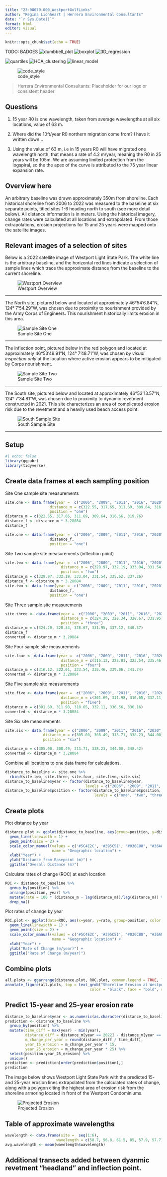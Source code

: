 ```yaml
---
title: "23-08070-000_WestportGolfLinks"
author: "Regina Lionheart | Herrera Environmental Consultants"
date: "`r Sys.Date()`"
format: html
editor: visual
---
```


```r
knitr::opts_chunk$set(echo = TRUE)
```

TODO: BADGES ![dumbbell_plot](https://img.shields.io/badge/plot-dumbbell-%231D455C) ![boxplot](https://img.shields.io/badge/plot-boxplot-%231D455C) ![3D_regression](https://img.shields.io/badge/plot-3D%20regression-%231D455C)

![quartiles](https://img.shields.io/badge/stats-quartiles-%233ECDA3) ![HCA_clustering](https://img.shields.io/badge/stats-HCA%20clustering-%233ECDA3) ![linear_model](https://img.shields.io/badge/stats-linear%20model-%233ECDA3)

![code_style](https://img.shields.io/badge/style-needs%20checking-red)

> Herrera Environmental Consultants: Placeholder for our logo or consistent header

## Questions

1.  15 year R0 is one wavelength, taken from average wavelengths at all six locations, value of 63 m.

2.  Where did the 10ft/year R0 northern migration come from? I have it written down...

3.  Using the value of 63 m, i.e in 15 years R0 will have migrated one wavelength north, that means a rate of 4.2 m/year, meaning the R0 in 25 years will be 105m. We are assuming limited protection from the logspiral, so the the apex of the curve is attributed to the 75 year linear expansion rate.

## Overview here

An arbitrary baseline was drawn approximately 350m from shoreline. Each historical shoreline from 2006 to 2022 was measured to the baseline at six separate points, titled sites 1-6 heading north to south (see more detail below). All distance information is in meters. Using the historical imagery, change rates were calculated at all locations and extrapolated. From those extrapolations, erosion projections for 15 and 25 years were mapped onto the satellite images.

## Relevant images of a selection of sites

Below is a 2022 satellite image of Westport Light State Park. The white line is the arbitrary baseline, and the horizontal red lines indicate a selection of sample lines which trace the approximate distance from the baseline to the current shoreline.

![Westport Overview](figures/Westport_Overview.PNG)

------------------------------------------------------------------------

The North site, pictured below and located at approximately 46°54'6.84"N, 124° 7'54.29"W, was chosen due to proximity to nourishment provided by the Army Corps of Engineers. This nourishment historically limits erosion in this area.

![Sample Site One](figures/report_1.0/Site_One.PNG)

------------------------------------------------------------------------

The inflection point, pictured below in the red polygon and located at approximately 46°53'49.91"N, 124° 7'48.71"W, was chosen *by visual inspection only* at the location where active erosion appears to be mitigated by Corps nourishment.

![Sample Site Two](figures/report_1.0/Site_Two.PNG)

------------------------------------------------------------------------

The South site, pictured below and located at approximately 46°53'13.57"N, 124° 7'34.81"W, was chosen due to proximity to dynamic revetment constructed in 2021. This site characterizes an area of complicated erosion risk due to the revetment and a heavily used beach access point.

![South Sample Site](images/South_Point.PNG)

------------------------------------------------------------------------

## Setup

```r
#| echo: false
library(ggpubr)
library(tidyverse)
```

## Create data frames at each sampling position

Site One sample site measurements

```r
site.one <- data.frame(year =  c("2006", "2009", "2011", "2016", "2020", "2022"),
                    distance_m = c(322.55, 317.65, 311.69, 309.64, 316.66, 319.76),
                    position = "one")
distance_m = c(322.55, 317.65, 311.69, 309.64, 316.66, 319.76)
distance_f <- distance_m * 3.28084
distance_f 

site.one <- data.frame(year =  c("2006", "2009", "2011", "2016", "2020", "2022"),
                    distance_f,
                    position = "one")
```

Site Two sample site measurements (inflection point)

```r
site.two <- data.frame(year =  c("2006", "2009", "2011", "2016", "2020", "2022"),
                         distance_m = c(328.97, 332.19, 333.04, 331.54, 335.62, 337.26), 
                         position = "two")
distance_m = c(328.97, 332.19, 333.04, 331.54, 335.62, 337.26)
distance_f <- distance_m * 3.28084
site.two <- data.frame(year =  c("2006", "2009", "2011", "2016", "2020", "2022"),
                    distance_f,
                    position = "one")
```

Site Three sample site measurements

```r
site.three <- data.frame(year =  c("2006", "2009", "2011", "2016", "2020", "2022"),
                         distance_m = c(324.20, 328.34, 328.67, 331.95, 337.12, 340.37), 
                         position = "three")
distance_m = c(324.20, 328.34, 328.67, 331.95, 337.12, 340.37)
distance_f
converted <- distance_m * 3.28084
```

Site Four sample site measurements

```r
site.four <- data.frame(year =  c("2006", "2009", "2011", "2016", "2020", "2022"),
                         distance_m = c(316.12, 322.01, 323.54, 335.46, 339.06, 341.74), 
                         position = "four")
distance_m = c(316.12, 322.01, 323.54, 335.46, 339.06, 341.74)
converted <- distance_m * 3.28084
```

Site Five sample site measurements

```r
site.five <- data.frame(year =  c("2006", "2009", "2011", "2016", "2020", "2022"),
                         distance_m = c(301.69, 311.98, 310.65, 332.11, 336.56, 336.16), 
                         position = "five")
distance_m = c(301.69, 311.98, 310.65, 332.11, 336.56, 336.16)
converted <- distance_m * 3.28084
```

Site Six site measurements

```r
site.six <- data.frame(year = c("2006", "2009", "2011", "2016", "2020", "2022"),
                 distance_m = c(305.00, 308.49, 313.71, 338.23, 344.00, 348.42), 
                 position = "six")

distance_m = c(305.00, 308.49, 313.71, 338.23, 344.00, 348.42)
converted <- distance_m * 3.28084
```

Combine all locations to one data frame for calculations.

```r
distance_to_baseline <- site.one %>% 
  rbind(site.two, site.three, site.four, site.five, site.six)
distance_to_baseline$year <- factor(distance_to_baseline$year,
                                    levels = c("2006", "2009", "2011", "2016", "2020", "2022"))
distance_to_baseline$position <- factor(distance_to_baseline$position, 
                                        levels = c("one", "two", "three", "four", "five", "six"))
```

## Create plots

Plot distance by year

```r
distance.plot <- ggplot(distance_to_baseline, aes(group=position, y=distance_m, x=year, color=position)) +
  geom_line(linewidth = 1) +
  geom_point(size = 2) +
  scale_color_manual(values = c('#5C4E2C', '#395C51', "#036C88", "#36A886","#04A1FF", "#DBA827"), 
                     name = "Geographic location") +
  xlab("Year") + 
  ylab("Distance from Basepoint (m)") +
  ggtitle("Overall Distance (m)")
```

Calculate rates of change (ROC) at each location

```r
ROC <- distance_to_baseline %>% 
  group_by(position) %>% 
  arrange(position, year) %>% 
  mutate(rate = 100 * (distance_m - lag(distance_m))/lag(distance_m)) %>%
  drop_na()
```

Plot rates of change by year

```r
ROC.plot <- ggplot(data=ROC, aes(x=year, y=rate, group=position, color = position)) +
  geom_line(linewidth = 1) +
  geom_point(size = 2) +
  scale_color_manual(values = c('#5C4E2C', '#395C51', "#036C88", "#36A886","#04A1FF", "#DBA827"), 
                     name = "Geographic location") +
  xlab("Year") + 
  ylab("Rate of Change (m/year)") +
  ggtitle("Rate of Change (m/year)")
```

## Combine plots

```r
all.plots <- ggarrange(distance.plot, ROC.plot, common.legend = TRUE, legend="bottom")
annotate_figure(all.plots, top = text_grob("Shoreline Erosion at Westpoint Light State Park", 
                                      color = "black", face = "bold", size = 14))
```

## Predict 15-year and 25-year erosion rate

```r
distance_to_baseline$year <- as.numeric(as.character(distance_to_baseline$year))
prediction <- distance_to_baseline %>%
  group_by(position) %>%
  mutate(time_diff = max(year) - min(year),
         distance_diff = distance_m[year == 2022] - distance_m[year == 2006],
         m_change_per_year = round(distance_diff / time_diff),
         year_15_erosion = m_change_per_year * 15,
         year_25_erosion = m_change_per_year * 25) %>%
  select(position:year_25_erosion) %>%
  unique()
prediction <- prediction[order(prediction$position),]
prediction
```

The image below shows Westport Light State Park with the predicted 15- and 25-year erosion lines extrapolated from the calculated rates of change, along with a polygon citing the highest area of erosion risk from the shoreline armoring located in front of the Westport Condominiums.

![Projected Erosion](images/Projections.PNG)

## Table of approximate wavelengths

```r
wavelength <- data.frame(site =  seq(1:6),
                       wavelength = c(58.7, 56.8, 61.5, 85, 57.9, 57.7))
avg.wavelength <- mean(wavelength$wavelength)
```

## Additional transects added between dyanmic revetment "headland" and inflection point.
